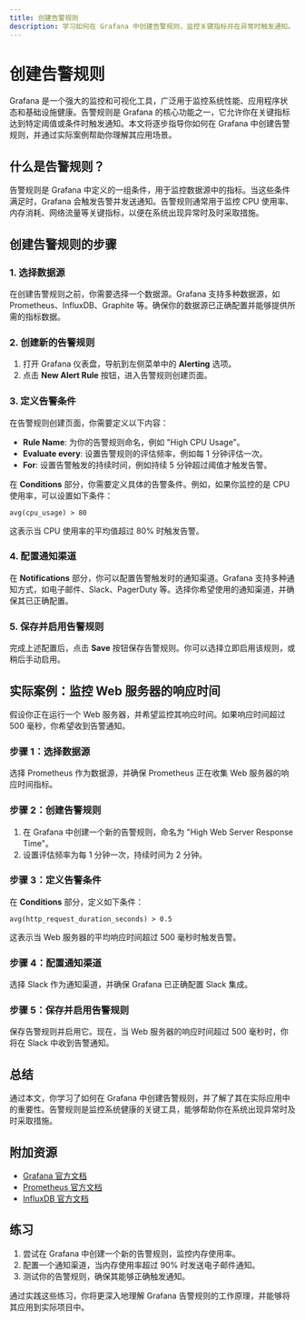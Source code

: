 ```yaml
---
title: 创建告警规则
description: 学习如何在 Grafana 中创建告警规则，监控关键指标并在异常时触发通知。
---
```


# 创建告警规则

Grafana 是一个强大的监控和可视化工具，广泛用于监控系统性能、应用程序状态和基础设施健康。告警规则是 Grafana 的核心功能之一，它允许你在关键指标达到特定阈值或条件时触发通知。本文将逐步指导你如何在 Grafana 中创建告警规则，并通过实际案例帮助你理解其应用场景。

## 什么是告警规则？

告警规则是 Grafana 中定义的一组条件，用于监控数据源中的指标。当这些条件满足时，Grafana 会触发告警并发送通知。告警规则通常用于监控 CPU 使用率、内存消耗、网络流量等关键指标，以便在系统出现异常时及时采取措施。

## 创建告警规则的步骤

### 1. 选择数据源

在创建告警规则之前，你需要选择一个数据源。Grafana 支持多种数据源，如 Prometheus、InfluxDB、Graphite 等。确保你的数据源已正确配置并能够提供所需的指标数据。

### 2. 创建新的告警规则

1. 打开 Grafana 仪表盘，导航到左侧菜单中的 **Alerting** 选项。
2. 点击 **New Alert Rule** 按钮，进入告警规则创建页面。

### 3. 定义告警条件

在告警规则创建页面，你需要定义以下内容：

- **Rule Name**: 为你的告警规则命名，例如 "High CPU Usage"。
- **Evaluate every**: 设置告警规则的评估频率，例如每 1 分钟评估一次。
- **For**: 设置告警触发的持续时间，例如持续 5 分钟超过阈值才触发告警。

在 **Conditions** 部分，你需要定义具体的告警条件。例如，如果你监控的是 CPU 使用率，可以设置如下条件：

```plaintext
avg(cpu_usage) > 80
```

这表示当 CPU 使用率的平均值超过 80% 时触发告警。

### 4. 配置通知渠道

在 **Notifications** 部分，你可以配置告警触发时的通知渠道。Grafana 支持多种通知方式，如电子邮件、Slack、PagerDuty 等。选择你希望使用的通知渠道，并确保其已正确配置。

### 5. 保存并启用告警规则

完成上述配置后，点击 **Save** 按钮保存告警规则。你可以选择立即启用该规则，或稍后手动启用。

## 实际案例：监控 Web 服务器的响应时间

假设你正在运行一个 Web 服务器，并希望监控其响应时间。如果响应时间超过 500 毫秒，你希望收到告警通知。

### 步骤 1：选择数据源

选择 Prometheus 作为数据源，并确保 Prometheus 正在收集 Web 服务器的响应时间指标。

### 步骤 2：创建告警规则

1. 在 Grafana 中创建一个新的告警规则，命名为 "High Web Server Response Time"。
2. 设置评估频率为每 1 分钟一次，持续时间为 2 分钟。

### 步骤 3：定义告警条件

在 **Conditions** 部分，定义如下条件：

```plaintext
avg(http_request_duration_seconds) > 0.5
```

这表示当 Web 服务器的平均响应时间超过 500 毫秒时触发告警。

### 步骤 4：配置通知渠道

选择 Slack 作为通知渠道，并确保 Grafana 已正确配置 Slack 集成。

### 步骤 5：保存并启用告警规则

保存告警规则并启用它。现在，当 Web 服务器的响应时间超过 500 毫秒时，你将在 Slack 中收到告警通知。

## 总结

通过本文，你学习了如何在 Grafana 中创建告警规则，并了解了其在实际应用中的重要性。告警规则是监控系统健康的关键工具，能够帮助你在系统出现异常时及时采取措施。

## 附加资源

- [Grafana 官方文档](https://grafana.com/docs/)
- [Prometheus 官方文档](https://prometheus.io/docs/)
- [InfluxDB 官方文档](https://docs.influxdata.com/influxdb/)

## 练习

1. 尝试在 Grafana 中创建一个新的告警规则，监控内存使用率。
2. 配置一个通知渠道，当内存使用率超过 90% 时发送电子邮件通知。
3. 测试你的告警规则，确保其能够正确触发通知。

通过实践这些练习，你将更深入地理解 Grafana 告警规则的工作原理，并能够将其应用到实际项目中。